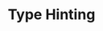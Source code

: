 ---
id: "q_php_hard_019"
questionType: "MULTIPLE_CHOICE"
title: "Type Hinting"
description: "Which PHP version introduced return type declarations?"
difficulty: "HARD"
category: "PHP"
options:
  - "5.6"
  - "7.0"
  - "7.4"
  - "8.0"
correctAnswer: 1
---